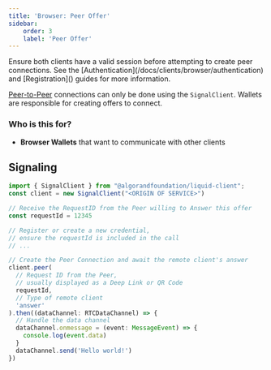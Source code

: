 ```yaml
---
title: 'Browser: Peer Offer'
sidebar:
    order: 3
    label: 'Peer Offer'
---
```


<Aside type="caution">
  Ensure both clients have a valid session before attempting to create peer connections.
  See the [Authentication](/docs/clients/browser/authentication) and [Registration]() guides for more information.
</Aside>

[Peer-to-Peer]() connections can only be done using the `SignalClient`.
Wallets are responsible for creating offers to connect.

### Who is this for?

- **Browser Wallets** that want to communicate with other clients

## Signaling

```typescript
import { SignalClient } from "@algorandfoundation/liquid-client";
const client = new SignalClient("<ORIGIN OF SERVICE>")

// Receive the RequestID from the Peer willing to Answer this offer
const requestId = 12345

// Register or create a new credential,
// ensure the requestId is included in the call
// ...

// Create the Peer Connection and await the remote client's answer
client.peer(
  // Request ID from the Peer,
  // usually displayed as a Deep Link or QR Code
  requestId,
  // Type of remote client
  'answer'
).then((dataChannel: RTCDataChannel) => {
  // Handle the data channel
  dataChannel.onmessage = (event: MessageEvent) => {
    console.log(event.data)
  }
  dataChannel.send('Hello world!')
})
```
